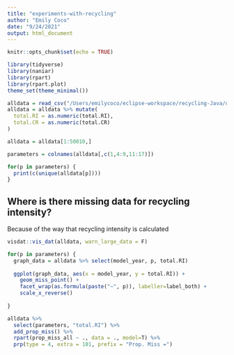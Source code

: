 ```yaml
---
title: "experiments-with-recycling"
author: "Emily Coco"
date: "9/24/2021"
output: html_document
---
```


```r
knitr::opts_chunk$set(echo = TRUE)

library(tidyverse)
library(naniar)
library(rpart)
library(rpart.plot)
theme_set(theme_minimal())

alldata = read_csv("/Users/emilycoco/eclipse-workspace/recycling-Java/output/sub_small.csv")
alldata = alldata %>% mutate(
  total.RI = as.numeric(total.RI),
  total.CR = as.numeric(total.CR)
)

alldata = alldata[1:50010,]

parameters = colnames(alldata[,c(1,4:9,11:17)])

for(p in parameters) {
  print(c(unique(alldata[p])))
}

```

## Where is there missing data for recycling intensity?
Because of the way that recycling intensity is calculated

```r

visdat::vis_dat(alldata, warn_large_data = F)

for(p in parameters) {
  graph_data = alldata %>% select(model_year, p, total.RI)
  
  ggplot(graph_data, aes(x = model_year, y = total.RI)) +
    geom_miss_point() +
    facet_wrap(as.formula(paste("~", p)), labeller=label_both) +
    scale_x_reverse()
  
}

alldata %>%
  select(parameters, "total.RI") %>%
  add_prop_miss() %>%
  rpart(prop_miss_all ~ ., data = ., model=T) %>%
  prp(type = 4, extra = 101, prefix = "Prop. Miss =")

```


